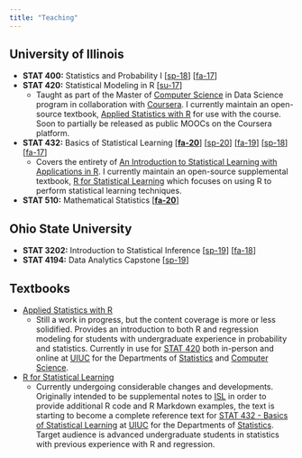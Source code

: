 ```yaml
---
title: "Teaching"
---
```


## University of Illinois 

- **STAT 400:** Statistics and Probability I [[sp-18](https://daviddalpiaz.github.io/stat400sp18/)] [[fa-17](https://daviddalpiaz.github.io/stat400fa17/)]
- **STAT 420:** Statistical Modeling in R [[su-17](https://www.coursera.org/learn/stat-420/)]
    - Taught as part of the Master of [Computer Science](https://cs.illinois.edu/) in Data Science program in collaboration with [Coursera](https://www.coursera.org/degrees/masters-in-computer-data-science). I currently maintain an open-source textbook, [Applied Statistics with R](https://daviddalpiaz.github.io/appliedstats/) for use with the course. Soon to partially be released as public MOOCs on the Coursera platform.
- **STAT 432:** Basics of Statistical Learning [[**fa-20**](http://fall-2020.stat432.org/)] [[sp-20](http://spring-2020.stat432.org/)] [[fa-19](http://fall-2019.stat432.org/)] [[sp-18](https://daviddalpiaz.github.io/stat432sp18/)] [[fa-17](https://daviddalpiaz.github.io/stat430fa17/)]
    - Covers the entirety of [An Introduction to Statistical Learning with Applications in R](http://www-bcf.usc.edu/~gareth/ISL/). I currently maintain an open-source supplemental textbook, [R for Statistical Learning](https://daviddalpiaz.github.io/r4sl/) which focuses on using R to perform statistical learning techniques.
- **STAT 510:** Mathematical Statistics [[**fa-20**](http://math-stat.org/)]

## Ohio State University

- **STAT 3202:** Introduction to Statistical Inference [[sp-19](https://daviddalpiaz.github.io/stat3202-sp19//)] [[fa-18](https://daviddalpiaz.github.io/stat3202-au18/)]
- **STAT 4194:** Data Analytics Capstone [[sp-19](https://daviddalpiaz.github.io/stat4194-sp19/)]

## Textbooks

- [Applied Statistics with R](https://daviddalpiaz.github.io/appliedstats/)
    - Still a work in progress, but the content coverage is more or less solidified. Provides an introduction to both R and regression modeling for students with undergraduate experience in probability and statistics. Currently in use for [STAT 420](https://courses.illinois.edu/schedule/2018/spring/STAT/420) both in-person and online at [UIUC](http://illinois.edu/) for the Departments of [Statistics](http://www.stat.illinois.edu/) and [Computer Science](https://cs.illinois.edu/).
- [R for Statistical Learning](https://daviddalpiaz.github.io/r4sl/)
    - Currently undergoing considerable changes and developments. Originally intended to be supplemental notes to [ISL](http://www-bcf.usc.edu/~gareth/ISL/) in order to provide additional R code and R Markdown examples, the text is starting to become a complete reference text for [STAT 432 - Basics of Statistical Learning](http://stat432.org) at [UIUC](http://illinois.edu/) for the Departments of [Statistics](http://www.stat.illinois.edu/). Target audience is advanced undergraduate students in statistics with previous experience with R and regression. 
